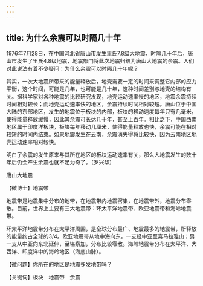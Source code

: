 ```yaml
---
---
---
```

title: 为什么余震可以时隔几十年
---




1976年7月28日，在中国河北省唐山市发生里氏7.8级大地震，时隔几十年后，唐山市发生了里氏4.8级地震，地震部门将此次地震归结为唐山大地震的余震。人们对此说法有着不少疑问：为什么余震可以时隔几十年呢？

其实，一次大地震所带来的能量释放后，地壳需要一定的时间来调整它内部的应力平衡，这个时间，可能是几年，也可能是几十年，这种时间差别与地壳的结构有关。据科学家对各种地震的比较研究发现，地壳运动速率慢的地区，地震余震持续时间相对较长；而地壳运动速率快的地区，余震持续时间相对较短。唐山位于中国大陆的东部地区，发生的地震位于板块的内部，板块的移动速度每年只有几毫米，使得能量释放缓慢，因此其余震可长达几十年，甚至上百年。相比之下，中国西南地区属于印度洋板块，板块每年移动几厘米，使得能量释放也快，余震可能在相对较短的时间内结束。如果地震发生在云南，余震消失得将比较快，因为云南地区地壳运动速率相对较快。

明白了余震的发生原来与其所在地区的板块运动速率有关，那么大地震发生的数十年后仍会产生余震也就不足为奇了。（罗兴华）

唐山大地震





【微博士】地震带

地震带是地震集中分布的地带，在地震带内地震密集，在地震带外，地震分布零散。目前，世界上主要有三大地震带：环太平洋地震带、欧亚地震带和海岭地震带。

环太平洋地震带分布在太平洋周围，是全球分布最广、地震最多的地震带，所释放的能量约占全球的3/4。欧亚地震带从地中海向东，一支经中亚至喜马拉雅山；另一支从中亚向东北延伸，至堪察加，分布比较零散。海岭地震带分布在太平洋、大西洋、印度洋中的海岭地区（海底山脉）。

【微问题】你所在的地区是地震多发地带吗？

【关键词】板块　地震带　余震